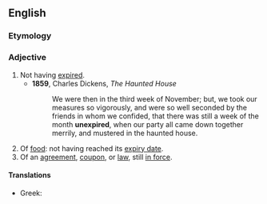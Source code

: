 ==English==

===Etymology===
{{prefix|en|un|expired}}

===Adjective===
{{en-adj|-}}

# Not having [[expire]]d.
#* '''1859''', Charles Dickens, ''The Haunted House''
#*: We were then in the third week of November; but, we took our measures so vigorously, and were so well seconded by the friends in whom we confided, that there was still a week of the month '''unexpired''', when our party all came down together merrily, and mustered in the haunted house.
# Of [[food]]: not having reached its [[expiry date]].
# Of an [[agreement]], [[coupon]], or [[law]], still [[in force]].

====Translations====
{{trans-top|not having expired}}
* Greek: {{t+|el|άληκτος}}
{{trans-mid}}
{{trans-bottom}}